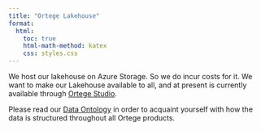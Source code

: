 ```yaml
---
title: "Ortege Lakehouse"
format:
  html:
    toc: true
    html-math-method: katex
    css: styles.css
---
```


We host our lakehouse on Azure Storage. So we do incur costs for it. We want to make our Lakehouse available to all, and at present is currently available through [Ortege Studio](studio.qmd).

Please read our [Data Ontology](data.qmd) in order to acquaint yourself with how the data is structured throughout all Ortege products. 